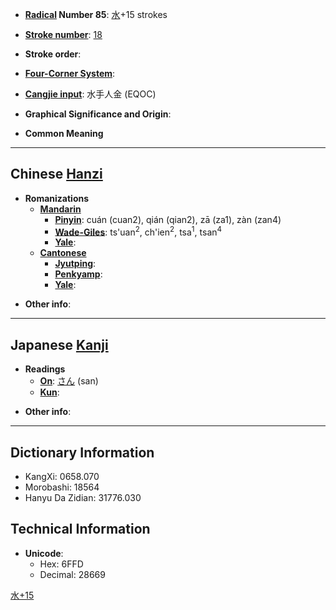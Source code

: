 * '''[[Wiktionary:Chinese radical index| Radical]] Number 85''': [[Wiktionary:Chinese radical index 水|水]]+15 strokes

* '''[[Wiktionary:Chinese total strokes index|Stroke number]]''': [[Wiktionary:Chinese total strokes index 18|18]]

* '''Stroke order''': 

* '''[[Wiktionary:Chinese four corner index|Four-Corner System]]''': 

* '''[[Wiktionary:Chinese Cangjie index|Cangjie input]]''': 水手人金 (EQOC)

* '''Graphical Significance and Origin''': 

* '''Common Meaning'''

----

== Chinese [[Hanzi]] ==

* '''Romanizations'''
** '''[[Mandarin]]'''
*** '''[[Pinyin]]''': cuán (cuan2), qián (qian2), zā (za1), zàn (zan4)
*** '''[[Wade-Giles]]''': ts'uan<sup>2</sup>, ch'ien<sup>2</sup>, tsa<sup>1</sup>, tsan<sup>4</sup>
*** '''[[Yale]]''': 
** '''[[Cantonese]]'''
*** '''[[Jyutping]]''':
*** '''[[Penkyamp]]''': 
*** '''[[Yale]]''': 

* '''Other info''': 

----

== Japanese [[Kanji]] ==

* '''Readings'''
** '''[[On]]''': [[さん]] (san)
** '''[[Kun]]''': 

* '''Other info''':  

----

== Dictionary Information ==

* KangXi: 0658.070
* Morobashi: 18564
* Hanyu Da Zidian: 31776.030

== Technical Information ==

* '''Unicode''':
** Hex: 6FFD
** Decimal: 28669

[[Category:CJKV Character articles lacking a common meaning|水+15]]